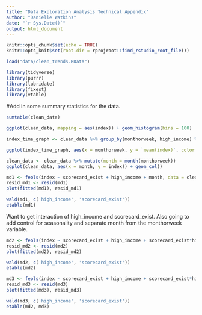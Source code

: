 ```yaml
---
title: "Data Exploration Analysis Technical Appendix"
author: "Danielle Watkins"
date: "`r Sys.Date()`"
output: html_document
---
```


```r
knitr::opts_chunk$set(echo = TRUE)
knitr::opts_knit$set(root.dir = rprojroot::find_rstudio_root_file())
```

```r
load("data/clean_trends.RData")
```

```r
library(tidyverse)
library(purrr)
library(lubridate)
library(fixest)
library(vtable)
```


#Add in some summary statistics for the data. 
```r
sumtable(clean_data)
```

```r
ggplot(clean_data, mapping = aes(index)) + geom_histogram(bins = 100)
```


```r
index_time_graph <- clean_data %>% group_by(monthorweek, high_income) %>% summarize(mean(index))

ggplot(index_time_graph, aes(x = monthorweek, y = `mean(index)`, color = high_income)) + geom_point() + geom_line() + geom_vline(xintercept = as.Date("2015-09-01")) + geom_smooth(method = 'lm')
```
```r
clean_data <- clean_data %>% mutate(month = month(monthorweek))
ggplot(clean_data, aes(x = month, y = index)) + geom_col()
```



```r
md1 <- feols(index ~ scorecard_exist + high_income + month, data = clean_data)
resid_md1 <- resid(md1)
plot(fitted(md1), resid_md1)
```

```r
wald(md1, c('high_income', 'scorecard_exist'))
etable(md1)
```

Want to get interaction of high_income and scorecard_exist. Also going to add control for seasonality and separate month from the monthorweek variable. 

```r
md2 <- feols(index ~ scorecard_exist + high_income + scorecard_exist*high_income + month, data = clean_data)
resid_md2 <- resid(md2)
plot(fitted(md2), resid_md2)
```


```r
wald(md2, c('high_income', 'scorecard_exist'))
etable(md2)
```

```r
md3 <- feols(index ~ scorecard_exist + high_income + scorecard_exist*high_income + month | schname, data = clean_data)
resid_md3 <- resid(md3)
plot(fitted(md3), resid_md3)
```

```r
wald(md3, c('high_income', 'scorecard_exist'))
etable(md2, md3)
```

